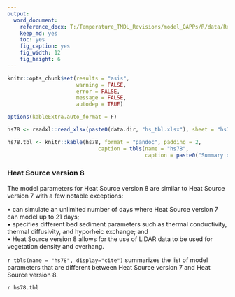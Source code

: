 ```yaml
---
output: 
  word_document:
    reference_docx: T:/Temperature_TMDL_Revisions/model_QAPPs/R/data/Report_Template.docx
    keep_md: yes
    toc: yes
    fig_caption: yes
    fig_width: 12
    fig_height: 6
---
```


```r

knitr::opts_chunk$set(results = "asis",
                      warning = FALSE,
                      error = FALSE,
                      message = FALSE,
                      autodep = TRUE)

options(kableExtra.auto_format = F)

```

```r

hs78 <- readxl::read_xlsx(paste0(data.dir, "hs_tbl.xlsx"), sheet = "hs78")

hs78.tbl <- knitr::kable(hs78, format = "pandoc", padding = 2,
                             caption = tbls(name = "hs78", 
                                            caption = paste0("Summary of the model inputs that are different between Heat Source version 7 and Heat Source version 8.")))

```

### Heat Source version 8

The model parameters for Heat Source version 8 are similar to Heat Source version 7 with a few notable exceptions:        

•	can simulate an unlimited number of days where Heat Source version 7 can model up to 21 days;       
•	specifies different bed sediment parameters such as thermal conductivity, thermal diffusivity, and hyporheic exchange; and        
•	Heat Source version 8 allows for the use of LiDAR data to be used for vegetation density and overhang.        

`r tbls(name = "hs78", display="cite")` summarizes the list of model parameters that are different between Heat Source version 7 and Heat Source version 8.

`r hs78.tbl`
